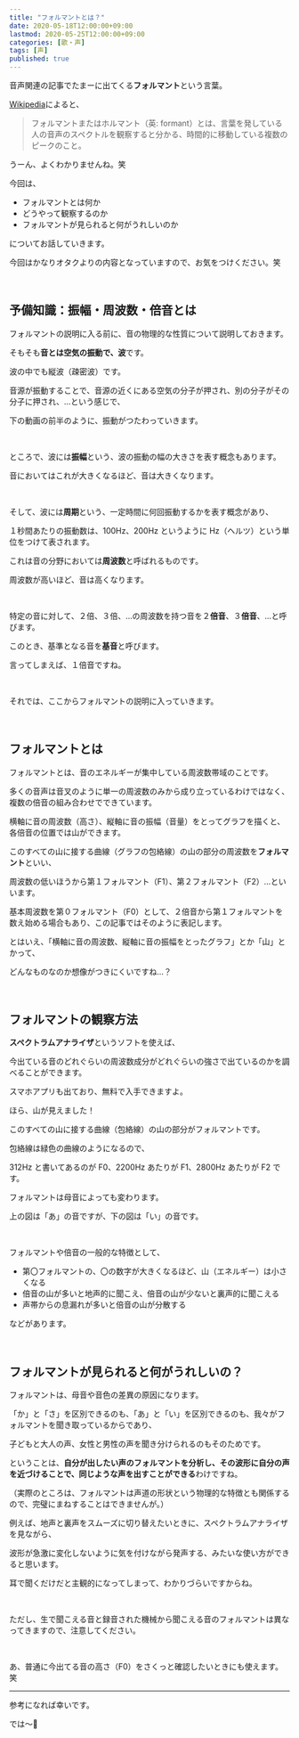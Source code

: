 ```yaml
---
title: "フォルマントとは？"
date: 2020-05-18T12:00:00+09:00
lastmod: 2020-05-25T12:00:00+09:00
categories: [歌・声]
tags: [声]
published: true
---
```


音声関連の記事でたまーに出てくる**フォルマント**という言葉。

[Wikipedia](https://ja.wikipedia.org/wiki/%E3%83%95%E3%82%A9%E3%83%AB%E3%83%9E%E3%83%B3%E3%83%88)によると、

> フォルマントまたはホルマント（英: formant）とは、言葉を発している人の音声のスペクトルを観察すると分かる、時間的に移動している複数のピークのこと。

うーん、よくわかりませんね。笑

<!--more-->

今回は、

- フォルマントとは何か
- どうやって観察するのか
- フォルマントが見られると何がうれしいのか

についてお話していきます。

今回はかなりオタクよりの内容となっていますので、お気をつけください。笑

<br/>

## 予備知識：振幅・周波数・倍音とは

フォルマントの説明に入る前に、音の物理的な性質について説明しておきます。

そもそも**音とは空気の振動で、波**です。

波の中でも縦波（疎密波）です。

音源が振動することで、音源の近くにある空気の分子が押され、別の分子がその分子に押され、…という感じで、

下の動画の前半のように、振動がつたわっていきます。

<yout id="2Rsd5paHnlU" />

<br/>

ところで、波には**振幅**という、波の振動の幅の大きさを表す概念もあります。

音においてはこれが大きくなるほど、音は大きくなります。

<br/>

そして、波には**周期**という、一定時間に何回振動するかを表す概念があり、

１秒間あたりの振動数は、100Hz、200Hz というように Hz（ヘルツ）という単位をつけて表されます。

これは音の分野においては**周波数**と呼ばれるものです。

周波数が高いほど、音は高くなります。

<br/>

特定の音に対して、２倍、３倍、…の周波数を持つ音を２**倍音**、３**倍音**、…と呼びます。

このとき、基準となる音を**基音**と呼びます。

言ってしまえば、１倍音ですね。

<br/>

それでは、ここからフォルマントの説明に入っていきます。

<br/>

## フォルマントとは

フォルマントとは、音のエネルギーが集中している周波数帯域のことです。

多くの音声は音叉のように単一の周波数のみから成り立っているわけではなく、複数の倍音の組み合わせでできています。

横軸に音の周波数（高さ）、縦軸に音の振幅（音量）をとってグラフを描くと、各倍音の位置では山ができます。

このすべての山に接する曲線（グラフの包絡線）の山の部分の周波数を**フォルマント**といい、

周波数の低いほうから第１フォルマント（F1）、第２フォルマント（F2）…といいます。

基本周波数を第０フォルマント（F0）として、２倍音から第１フォルマントを数え始める場合もあり、この記事ではそのように表記します。

とはいえ、「横軸に音の周波数、縦軸に音の振幅をとったグラフ」とか「山」とかって、

どんなものなのか想像がつきにくいですね…？

<br/>

## フォルマントの観察方法

**スペクトラムアナライザ**というソフトを使えば、

今出ている音のどれぐらいの周波数成分がどれぐらいの強さで出ているのかを調べることができます。

スマホアプリも出ており、無料で入手できますよ。

<postimage src="../analyze-voice/spectrum_analyzer" ext="png" alt="スペクトラムアナライザ" />

ほら、山が見えました！

このすべての山に接する曲線（包絡線）の山の部分がフォルマントです。

<postimage src="formant-a" alt="あ　フォルマント" />

包絡線は緑色の曲線のようになるので、

312Hz と書いてあるのが F0、2200Hz あたりが F1、2800Hz あたりが F2 です。

フォルマントは母音によっても変わります。

上の図は「あ」の音ですが、下の図は「い」の音です。

<postimage src="graph-i" alt="い　グラフ" />

<br/>

フォルマントや倍音の一般的な特徴として、

- 第〇フォルマントの、〇の数字が大きくなるほど、山（エネルギー）は小さくなる
- 倍音の山が多いと地声的に聞こえ、倍音の山が少ないと裏声的に聞こえる
- 声帯からの息漏れが多いと倍音の山が分散する

などがあります。

<relpos link="analyze-voice" />

<br/>

## フォルマントが見られると何がうれしいの？

フォルマントは、母音や音色の差異の原因になります。

「か」と「さ」を区別できるのも、「あ」と「い」を区別できるのも、我々がフォルマントを聞き取っているからであり、

子どもと大人の声、女性と男性の声を聞き分けられるのもそのためです。

ということは、**自分が出したい声のフォルマントを分析し、その波形に自分の声を近づけることで、同じような声を出すことができる**わけですね。

（実際のところは、フォルマントは声道の形状という物理的な特徴とも関係するので、完璧にまねすることはできませんが。）

例えば、地声と裏声をスムーズに切り替えたいときに、スペクトラムアナライザを見ながら、

波形が急激に変化しないように気を付けながら発声する、みたいな使い方ができると思います。

耳で聞くだけだと主観的になってしまって、わかりづらいですからね。

<br/>

ただし、生で聞こえる音と録音された機械から聞こえる音のフォルマントは異なってきますので、注意してください。

<br/>

あ、普通に今出てる音の高さ（F0）をさくっと確認したいときにも使えます。笑

<relpos link="tsutawariyasui-koe" />

---

参考になれば幸いです。

では～👋
